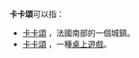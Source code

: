 '''卡卡頌'''可以指：
* [[卡爾卡松|卡卡頌]] ，法國南部的一個城鎮。
* [[卡卡頌_(遊戲)|卡卡頌]] ，一種[[桌上遊戲|桌上遊戲]]。

{{disambig|K|Cat=三字译名消歧义}}